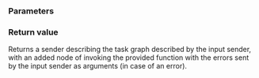 {{cpp/execution/title|upon_error}}
{{cpp/experimental/execution/navbar}}

{{ddcl|header=experimental/execution|since=c++26|

execution::sender auto upon_error(
    execution::sender auto input,
    std::invocable&lt;errors-sent-by(input)...&gt; function
);
}}

===Parameters===
{{par begin}}
{{par|input|sender which once an error occurs, sends the errors to the function}}
{{par|function|invocable to be called with errors in case an error occurs by input sender}}
{{par end}}

===Return value===
Returns a sender describing the task graph described by the input sender, with an added node of invoking the provided function with the errors sent by the input sender as arguments (in case of an error).